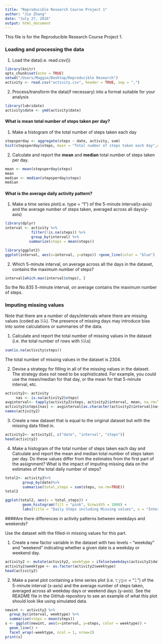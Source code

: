 ```yaml
---
title: "Reproducible Research Course Project 1"
author: "Jie Zhang"
date: "July 27, 2016"
output: html_document
---
```


This file is for the Reproducible Research Course Project 1. 

### Loading and processing the data  
    
1. Load the data(i.e. read.csv())  
```r
library(knitr)
opts_chunk$set(echo = TRUE)
setwd("/Users/Maggie/Desktop/Reproducible Research")
activity <- read.csv("activity.csv", header = TRUE, sep = ",")
```

2. Process/transform the data(if necessary) into a format suitable for your analysis
```r
library(lubridate)
activity$date <- ymd(activity$date)
```


#### What is mean total number of steps taken per day?
1. Make a histogram of the total number of steps taken each day
```r
stepsperday <- aggregate(steps ~ date, activity, sum)
hist(stepsperday$steps, main = "Total number of steps taken each day",col = "lightblue", border = "pink", xlab = "Steps" )
```
 
2. Calculate and report the **mean** and **median** total number of steps taken per day.
```r
mean <- mean(stepsperday$steps)
mean
median <- median(stepsperday$steps)
median
```


#### What is the average daily activity pattern?  
1. Make a time series plot(i.e. type = "1") of the 5-minute interval(x-axis) and the average number of steps taken, averaged across all days(y-axis) 
```r
library(dplyr)
interval <- activity %>%
            filter(!is.na(steps)) %>%
            group_by(interval) %>%
           summarize(steps = mean(steps))

library(ggplot2)
ggplot(interval, aes(x=interval, y=steps)) +geom_line(color = "blue")
```

2. Which 5-minute interval, on average across all the days in the dataset, contains the maximum number of steps?  
```r
interval[which.max(interval$steps), ]
```
  So the No.835 5-minute interval, on average contains the maximum number of steps.

### Imputing missing values   
Note that there are a number of days/intervals where there are missing values (coded as 𝙽𝙰). The presence of missing days may introduce bias into some calculations or summaries of the data.  

1. Calculate and report the total number of missing values in the dataset (i.e. the total number of rows with 𝙽𝙰s)  
```r
sum(is.na(activity$steps))
```
  The total number of missing values in the dataset is 2304.
  
2. Devise a strategy for filling in all of the missing values in the dataset. The strategy does not need to be sophisticated. For example, you could use the mean/median for that day, or the mean for that 5-minute interval, etc.  
```r
activity2<- activity 
     nas <- is.na(activity2$steps)
avginterval<- tapply(activity2$steps, activity2$interval, mean, na.rm=TRUE)
activity2$steps[nas] <- avginterval[as.character(activity2$interval[nas])]
names(activity2)
```
  
3. Create a new dataset that is equal to the original dataset but with the missing data filled in. 
```r
activity2<- activity2[, c("date", "interval", "steps")]
head(activity2)
```
 
4. Make a histogram of the total number of steps taken each day and Calculate and report the mean and median total number of steps taken per day. Do these values differ from the estimates from the first part of the assignment? What is the impact of imputing missing data on the estimates of the total daily number of steps?
```r
total2<- activity2%>%
        group_by(date)%>%
        summarise(total_steps = sum(steps, na.rm=TRUE))
total2

ggplot(total2, aes(x = total_steps)) +
        geom_histogram(fill = "pink", binwidth = 1000) +
        labs(title = "Daily Steps including Missing values", x = "Interval", y = "Number of Steps")
```
  
####Are there differences in activity patterns between weekdays and weekends?

Use the dataset with the filled-in missing values for this part.  

1. Create a new factor variable in the dataset with two levels – “weekday” and “weekend” indicating whether a given date is a weekday or weekend day.  
```r
activity2 <- mutate(activity2, weektype = ifelse(weekdays(activity2$date) == "Saturday" | weekdays(activity2$date) == "Sunday", "weekend", "weekday"))
activity2$weektype <- as.factor(activity2$weektype)
head(activity2)
```

2. Make a panel plot containing a time series plot (i.e. 𝚝𝚢𝚙𝚎 = "𝚕") of the 5-minute interval (x-axis) and the average number of steps taken, averaged across all weekday days or weekend days (y-axis). See the README file in the GitHub repository to see an example of what this plot should look like using simulated data.
```r
newint <- activity2 %>%
  group_by(interval, weektype) %>%
  summarise(steps = mean(steps))
s <- ggplot(newint, aes(x=interval, y=steps, color = weektype)) +
  geom_line() +
  facet_wrap(~weektype, ncol = 1, nrow=2)
print(s)
```


